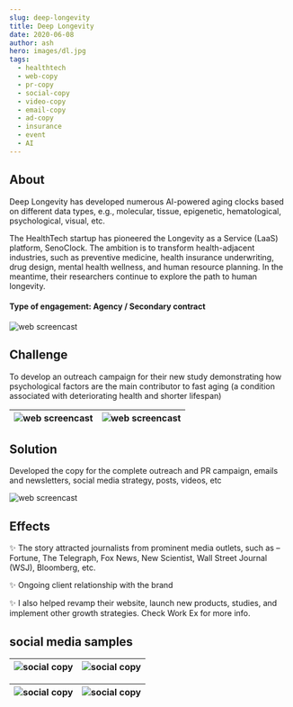 ```yaml
---
slug: deep-longevity
title: Deep Longevity
date: 2020-06-08
author: ash
hero: images/dl.jpg
tags:
  - healthtech
  - web-copy
  - pr-copy
  - social-copy
  - video-copy
  - email-copy
  - ad-copy
  - insurance
  - event
  - AI
---
```



## About


Deep Longevity has developed numerous AI-powered aging clocks based on different data types, e.g., molecular, tissue, epigenetic, hematological, psychological, visual, etc. 


The HealthTech startup has pioneered the Longevity as a Service (LaaS) platform, SenoClock. The ambition is to transform health-adjacent industries, such as preventive medicine, health insurance underwriting, drug design, mental health wellness, and human resource planning. In the meantime, their researchers continue to explore the path to human longevity. 



#### Type of engagement: Agency / Secondary contract 


![web screencast](/images/dl-12.png)


## Challenge 


To develop an outreach campaign for their new study demonstrating how psychological factors are the main contributor to fast aging (a condition associated with deteriorating health and shorter lifespan)  



| ![web screencast](/images/dl-11.png) | ![web screencast](/images/dl-9.png) |
| --- | --- |

## Solution  


Developed the copy for the complete outreach and PR campaign, emails and newsletters, social media strategy, posts, videos, etc


![web screencast](/images/dl-10.png)


## Effects 


✨ The story attracted journalists from prominent media outlets, such as – Fortune, The Telegraph, Fox News, New Scientist, Wall Street Journal (WSJ), Bloomberg, etc.

✨ Ongoing client relationship with the brand

✨ I also helped revamp their website, launch new products, studies, and implement other growth strategies. Check Work Ex for more info. 


## social media samples 

| ![social copy](/images/dl-8.png) | ![social copy](/images/dl-6.png) |
| --- | --- | 

| ![social copy](/images/dl-3.png) | ![social copy](/images/dl-4.png) |
| --- | --- |


